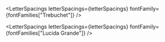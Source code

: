 

<Meta title="Design Tokens/Typography/Letter Spacings" />

<LetterSpacings
	letterSpacings={letterSpacings}
	fontFamily={fontFamilies["Trebuchet"]}
/>

<LetterSpacings
	letterSpacings={letterSpacings}
	fontFamily={fontFamilies["Lucida Grande"]}
/>
